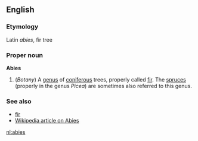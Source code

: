 ==English==
===Etymology===
Latin ''abies'', fir tree

===Proper noun===
'''Abies'''

#(''Botany'') A [[genus]] of [[coniferous]] trees, properly called [[fir]]. The [[spruces]] (properly in the genus ''Picea'') are sometimes also referred to this genus.

===See also===
*[[fir]]
*[[w:Abies|Wikipedia article on Abies]]

[[nl:abies]]